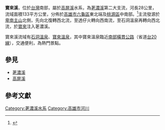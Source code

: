 {{Infobox river
| river_name = 寶來溪
| native_name =
| other_name =
| etymology =
| image_name =
| image_size =
| caption    =
| origin     = [[卑南主山|卑南主山]]北側
| mouth      = 寶來
| progression = [[荖濃溪|荖濃溪]]
| basin_countries =
| location   = [[高雄市|高雄市]][[六龜區|六龜區]]、[[桃源區|桃源區]]
| length     = {{convert|28|km|}}
| elevation  =
| mouth_elevation =
| discharge  =
| watershed  = {{convert|133|km2|}}
| left_tribs =
| right_tribs =
}}
'''寶來溪'''，位於[[台灣|台灣]]南部，屬於[[高屏溪|高屏溪]]水系，為[[荖濃溪|荖濃溪]]第二大支流，河長28公里，流域面積133平方公里，分佈於[[高雄市|高雄市]][[六龜區|六龜區]]東北端及[[桃源區|桃源區]]中南部。<ref name="流域水文">{{cite book |title=《台灣水文論文集》|chapter=高屏溪流域和屏東平原的水資源|page=559|author=楊萬全|publisher=台灣師範大學|language=zh|date=2000年5月}}</ref>主流發源於[[卑南主山|卑南主山]]北側，先向北復轉西北流，至透仔火轉向西南流，至石洞溫泉再轉向西北流，於[[寶來里|寶來]]注入荖濃溪。

寶來溪流域有[[石洞溫泉|石洞溫泉]]、[[寶來溫泉|寶來溫泉]]，其中寶來溫泉臨近[[南部橫貫公路|南部橫貫公路]]（省道[[台20線|台20線]]），交通便利，為熱門景點。

==參見==
*[[荖濃溪|荖濃溪]]
*[[高屏溪|高屏溪]]

==參考文獻==
{{reflist}}

{{高屏溪}}

[[Category:荖濃溪水系|Category:荖濃溪水系]]
[[Category:高雄市河川|Category:高雄市河川]]

{{Taiwan-river-stub}}
